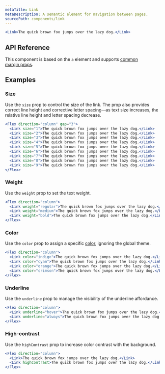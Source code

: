 ```yaml
---
metaTitle: Link
metaDescription: A semantic element for navigation between pages.
sourcePath: components/link
---
```


```jsx live=true
<Link>The quick brown fox jumps over the lazy dog.</Link>
```

## API Reference

This component is based on the `a` element and supports [common margin props](/themes/docs/theme/layout#margin-props).

<ThemesPropsTable name="link" />

## Examples

### Size

Use the `size` prop to control the size of the link. The prop also provides correct line height and corrective letter spacing—as text size increases, the relative line height and letter spacing decrease.

```jsx live=true scroll=true
<Flex direction="column" gap="3">
  <Link size="1">The quick brown fox jumps over the lazy dog.</Link>
  <Link size="2">The quick brown fox jumps over the lazy dog.</Link>
  <Link size="3">The quick brown fox jumps over the lazy dog.</Link>
  <Link size="4">The quick brown fox jumps over the lazy dog.</Link>
  <Link size="5">The quick brown fox jumps over the lazy dog.</Link>
  <Link size="6">The quick brown fox jumps over the lazy dog.</Link>
  <Link size="7">The quick brown fox jumps over the lazy dog.</Link>
  <Link size="8">The quick brown fox jumps over the lazy dog.</Link>
  <Link size="9">The quick brown fox jumps over the lazy dog.</Link>
</Flex>
```

### Weight

Use the `weight` prop to set the text weight.

```jsx live="true"
<Flex direction="column">
  <Link weight="regular">The quick brown fox jumps over the lazy dog.</Link>
  <Link weight="medium">The quick brown fox jumps over the lazy dog.</Link>
  <Link weight="bold">The quick brown fox jumps over the lazy dog.</Link>
</Flex>
```

### Color

Use the `color` prop to assign a specific [color](/themes/docs/theme/color), ignoring the global theme.

```jsx live=true scroll=true
<Flex direction="column">
  <Link color="indigo">The quick brown fox jumps over the lazy dog.</Link>
  <Link color="cyan">The quick brown fox jumps over the lazy dog.</Link>
  <Link color="orange">The quick brown fox jumps over the lazy dog.</Link>
  <Link color="crimson">The quick brown fox jumps over the lazy dog.</Link>
</Flex>
```

### Underline

Use the `underline` prop to manage the visibility of the underline affordance.

```jsx live="true" scroll=true
<Flex direction="column">
  <Link underline="hover">The quick brown fox jumps over the lazy dog.</Link>
  <Link underline="always">The quick brown fox jumps over the lazy dog.</Link>
</Flex>
```

### High-contrast

Use the `highContrast` prop to increase color contrast with the background.

```jsx live=true scroll=true
<Flex direction="column">
  <Link>The quick brown fox jumps over the lazy dog.</Link>
  <Link highContrast>The quick brown fox jumps over the lazy dog.</Link>
</Flex>
```
